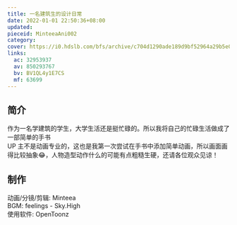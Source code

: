 ```yaml
---
title: 一名建筑生的设计日常
date: 2022-01-01 22:50:36+08:00
updated:
pieceid: MinteeaAni002
category:
cover: https://i0.hdslb.com/bfs/archive/c704d1290ade189d9bf52964a29b5e0b15de7167.jpg
links:
  ac: 32953937
  av: 850293767
  bv: BV1QL4y1E7CS
  mf: 63699
---
```


## 简介

作为一名学建筑的学生，大学生活还是挺忙碌的。所以我将自己的忙碌生活做成了一部简单的手书  
UP 主不是动画专业的，这也是我第一次尝试在手书中添加简单动画，所以画面画得比较抽象😂，人物造型动作什么的可能有点粗糙生硬，还请各位观众见谅！

## 制作

动画/分镜/剪辑: Minteea  
BGM: feelings - Sky.High  
使用软件: OpenToonz
